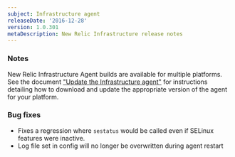 ```yaml
---
subject: Infrastructure agent
releaseDate: '2016-12-28'
version: 1.0.301
metaDescription: New Relic Infrastructure release notes
---
```


### Notes

New Relic Infrastructure Agent builds are available for multiple platforms. See the document ["Update the Infrastructure agent"](https://docs.newrelic.com/docs/infrastructure/new-relic-infrastructure/installation/update-infrastructure-agent) for instructions detailing how to download and update the appropriate version of the agent for your platform.

### Bug fixes

* Fixes a regression where `sestatus` would be called even if SELinux features were inactive.
* Log file set in config will no longer be overwritten during agent restart
